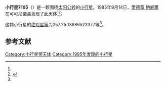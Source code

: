 {{Infobox planet
| bgcolour = #FFFFC0
| name = 7165 Pendleton
| symbol = 
| image = 
| caption = 
| discovery = yes
| discovery_ref = 
| discoverer = [[愛德華·鮑威爾|愛德華·鮑威爾]]
| discovery_site = [[可可尼诺县|可可尼诺县]] 
| discovered = 1985年9月14日
| designations = yes
| mp_name = 
| named_after = 
| alt_names = 1985 RH/ 3546 P-L
| mp_category = [[主带小行星|主带小行星]]
| orbit_ref = <ref name="a">[http://ssd.jpl.nasa.gov/sbdb.cgi?sstr=7165 7165 Pendleton] {{Wayback|url=http://ssd.jpl.nasa.gov/sbdb.cgi?sstr=7165 |date=20201124023402 }}，小行星數據庫瀏覽器（JPL Small-Body Database Browser）－[[美国国家航空航天局|美国国家航空航天局]]喷气推进实验室</ref>
| epoch = 2456400.5 (2013年4月18日更新)
| aphelion = {{convert|3.0103167926416|AU|km|3|abbr=on|lk=out}}
| perihelion = {{convert|2.196471096552116|AU|km|3|abbr=on}}
| semimajor = {{convert|2.603393944596858|AU|km|3|abbr=on}}
| eccentricity = 0.156304753
| period = 1534.292854 [[日|日]]<br />4.2[[儒略年|儒略年]]
| avg_speed = 
| inclination = 13.90049301943889
| asc_node = 350.8770929488187
| mean_anomaly = 
| arg_peri = 257.2503886523377
| satellites = 
| physical_characteristics = yes
| dimensions = 
| mass = 
| density = 
| surface_grav = 
| escape_velocity = 
| sidereal_day = 
| axial_tilt = 
| pole_ecliptic_lat = 
| pole_ecliptic_lon = 
| albedo = 
| temperatures= 
| temp_name1 = 
| mean_temp_1 = 
| max_temp_1 = 
| temp_name2 = 
| max_temp_2 = 
| spectral_type = 
| abs_magnitude = 257.2503886523377
}}

'''小行星7165'''（{{lang-en|7165 Pendleton}}）是一颗围绕[[太阳|太阳]][[公转|公转]]的[[小行星|小行星]]。1985年9月14日，[[愛德華·鮑威爾|愛德華·鮑威爾]]在可可尼诺县发现了此天体<ref name="a" /><ref>{{cite news|title=小行星列表|url=http://cfa-www.harvard.edu/iau/lists/NumberedMPs.txt|accessdate=2013-07-08|newspaper=哈佛大学|archive-date=2008-05-17|archive-url=https://web.archive.org/web/20080517010638/http://cfa-www.harvard.edu/iau/lists/NumberedMPs.txt|dead-url=no}}</ref>。

这颗小行星的[[绝对星等|绝对星等]]为257.2503886523377等<ref name="a" />。

==参考文献==
{{reflist}}
{{Minor Planet Number|[[小行星7164|小行星7164]]|[[小行星7166|小行星7166]]}}

{{小天体}}

[[Category:小行星带天体|Category:小行星带天体]]
[[Category:1985年发现的小行星|Category:1985年发现的小行星]]

{{asteroid-stub}}